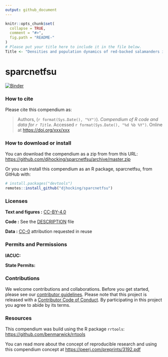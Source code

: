 ```yaml
---
output: github_document
---
```


<!-- README.md is generated from README.Rmd. Please edit the Rmd file -->

```r
knitr::opts_chunk$set(
  collapse = TRUE,
  comment = "#>",
  fig.path = "README-"
)
# Please put your title here to include it in the file below.
Title <- "Densities and population dynamics of red-backed salamanders in Western Maryland"
```

# sparcnetfsu

[![Binder](https://mybinder.org/badge_logo.svg)](https://mybinder.org/v2/gh/djhocking/sparcnetfsu/master?urlpath=rstudio)

<!--

This repository contains the data and code for our paper:

> Authors, (YYYY). _`r Title`_. Name of journal/book <https://doi.org/xxx/xxx>

Our pre-print is online here:

> Authors, (YYYY). _`r Title`_. Name of journal/book, Accessed `r format(Sys.Date(), "%d %b %Y")`. Online at <https://doi.org/xxx/xxx>

-->

### How to cite

Please cite this compendium as:

> Authors, (`r format(Sys.Date(), "%Y")`). _Compendium of R code and data for `r Title`_. Accessed `r format(Sys.Date(), "%d %b %Y")`. Online at <https://doi.org/xxx/xxx>

### How to download or install

You can download the compendium as a zip from from this URL: <https://github.com/djhocking/sparcnetfsu/archive/master.zip>

Or you can install this compendium as an R package, sparcnetfsu, from GitHub with:


```r
# install.packages("devtools")
remotes::install_github("djhocking/sparcnetfsu")
```


### Licenses

**Text and figures :**  [CC-BY-4.0](http://creativecommons.org/licenses/by/4.0/)

**Code :** See the [DESCRIPTION](DESCRIPTION) file

**Data :** [CC-0](http://creativecommons.org/publicdomain/zero/1.0/) attribution requested in reuse

### Permits and Permissions

**IACUC:** 

**State Permits:**

### Contributions

We welcome contributions and collaborations. Before you get started, please see our [contributor guidelines](CONTRIBUTING.md). Please note that this project is released with a [Contributor Code of Conduct](CONDUCT.md). By participating in this project you agree to abide by its terms.


### Resources

This compendium was build using the R package `rrtools`: [https://github.com/benmarwick/rrtools](https://github.com/benmarwick/rrtools)

You can read more about the concept of reproducible research and using this compendium concept at [https://peerj.com/preprints/3192.pdf](https://peerj.com/preprints/3192.pdf)
